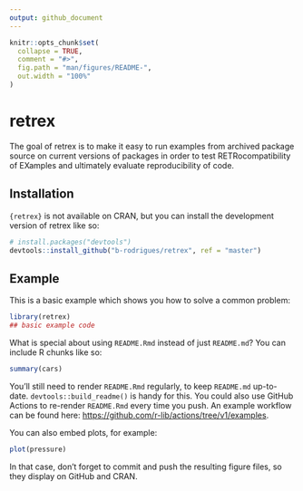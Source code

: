 ```yaml
---
output: github_document
---
```


<!-- README.md is generated from README.Rmd. Please edit that file -->

```r
knitr::opts_chunk$set(
  collapse = TRUE,
  comment = "#>",
  fig.path = "man/figures/README-",
  out.width = "100%"
)
```

# retrex

<!-- badges: start -->
<!-- badges: end -->

The goal of retrex is to make it easy to run examples from archived package source on current versions of packages in order
to test RETRocompatibility of EXamples and ultimately evaluate reproducibility of code.

## Installation

`{retrex}` is not available on CRAN, but you can install the development version of retrex like so:

```r
# install.packages("devtools")
devtools::install_github("b-rodrigues/retrex", ref = "master")
```

## Example

This is a basic example which shows you how to solve a common problem:

```r
library(retrex)
## basic example code
```

What is special about using `README.Rmd` instead of just `README.md`? You can include R chunks like so:

```r
summary(cars)
```

You'll still need to render `README.Rmd` regularly, to keep `README.md` up-to-date. `devtools::build_readme()` is handy for this. You could also use GitHub Actions to re-render `README.Rmd` every time you push. An example workflow can be found here: <https://github.com/r-lib/actions/tree/v1/examples>.

You can also embed plots, for example:

```r
plot(pressure)
```

In that case, don't forget to commit and push the resulting figure files, so they display on GitHub and CRAN.
